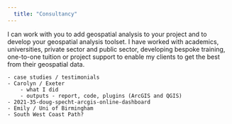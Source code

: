 ```yaml
---
  title: "Consultancy"
---
```


I can work with you to add geospatial analysis to your project and to develop your geospatial analysis toolset. I have worked with academics, universities, private sector and public sector, developing bespoke training, one-to-one tuition or project support to enable my clients to get the best from their geospatial data. 


    - case studies / testimonials
    - Carolyn / Exeter
        - what I did
        - outputs - report, code, plugins (ArcGIS and QGIS)
    - 2021-35-doug-specht-arcgis-online-dashboard
	- Emily / Uni of Birmingham
	- South West Coast Path?